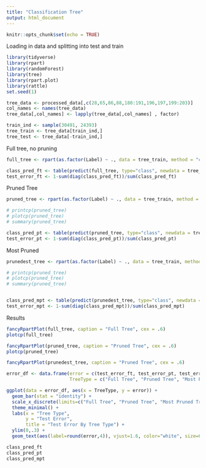 ```yaml
---
title: "Classification Tree"
output: html_document
---
```


```r
knitr::opts_chunk$set(echo = TRUE)
```

Loading in data and splitting into test and train
```r
library(tidyverse)
library(rpart)
library(randomForest)
library(tree)
library(rpart.plot)
library(rattle)
set.seed(1)

tree_data <- processed_data[,c(28,65,86,88,180:191,196,197,199:203)]
col_names <- names(tree_data)
tree_data[,col_names] <- lapply(tree_data[,col_names] , factor)

train_ind <- sample(30491, 24393)
tree_train <- tree_data[train_ind,]
tree_test <- tree_data[-train_ind,]
```

Full tree, no pruning
```r
full_tree <- rpart(as.factor(Label) ~ ., data = tree_train, method = "class", xval = 10, cp = .001)

class_pred_ft <- table(predict(full_tree, type="class", newdata = tree_test), tree_test$Label)
test_error_ft <- 1-sum(diag(class_pred_ft))/sum(class_pred_ft)
```


Pruned Tree
```r
pruned_tree <- rpart(as.factor(Label) ~ ., data = tree_train, method = "class", xval = 10, cp = .0044)

# printcp(pruned_tree)
# plotcp(pruned_tree)
# summary(pruned_tree)

class_pred_pt <- table(predict(pruned_tree, type="class", newdata = tree_test), tree_test$Label)
test_error_pt <- 1-sum(diag(class_pred_pt))/sum(class_pred_pt)
```
Most Pruned
```r
prunedest_tree <- rpart(as.factor(Label) ~ ., data = tree_train, method = "class", xval = 10, cp = .015)

# printcp(pruned_tree)
# plotcp(pruned_tree)
# summary(pruned_tree)


class_pred_mpt <- table(predict(prunedest_tree, type="class", newdata = tree_test), tree_test$Label)
test_error_mpt <- 1-sum(diag(class_pred_mpt))/sum(class_pred_mpt)
```

Results

```r

fancyRpartPlot(full_tree, caption = "Full Tree", cex = .6)
plotcp(full_tree)

fancyRpartPlot(pruned_tree, caption = "Pruned Tree", cex = .6)
plotcp(pruned_tree)

fancyRpartPlot(prunedest_tree, caption = "Pruned Tree", cex = .6)

error_df <- data.frame(error = c(test_error_ft, test_error_pt, test_error_mpt),
                       TreeType = c("Full Tree", "Pruned Tree", "Most Pruned Tree"))

ggplot(data = error_df, aes(x = TreeType, y = error)) + 
  geom_bar(stat = "identity") + 
  scale_x_discrete(limits=c("Full Tree", "Pruned Tree", "Most Pruned Tree")) + 
  theme_minimal() + 
  labs(x = "Tree Type",
       y = "Test Error",
       title = "Test Error By Tree Type") + 
  ylim(0,.3) + 
  geom_text(aes(label=round(error,4)), vjust=1.6, color="white", size=6)

class_pred_ft
class_pred_pt
class_pred_mpt
```